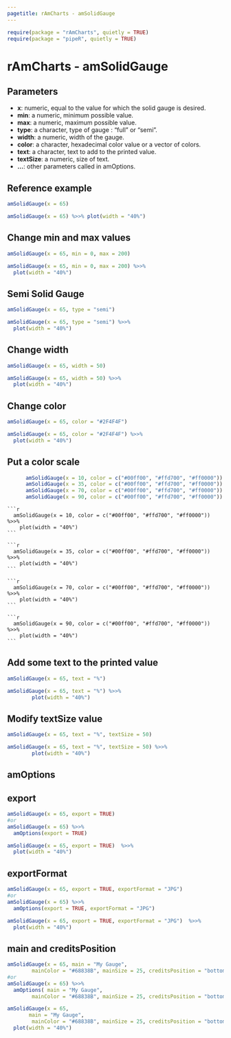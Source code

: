 ```yaml
---
pagetitle: rAmCharts - amSolidGauge
---
```


```r
require(package = "rAmCharts", quietly = TRUE)
require(package = "pipeR", quietly = TRUE)
```

<h1>rAmCharts - amSolidGauge</h1>

## Parameters

* __x__: numeric, equal to the value for which the solid gauge is desired.
* __min__: a numeric, minimum possible value.
* __max__: a numeric, maximum possible value. 
* __type__: a character, type of gauge : "full" or "semi".
* __width__: a numeric,  width of the gauge.
* __color__: a character, hexadecimal color value or a vector of colors. 
* __text__: a character, text to add to the printed value. 
* __textSize__: a numeric, size of text.
* __...__: other parameters called in amOptions.

## Reference example

```r
amSolidGauge(x = 65)
```
```r
amSolidGauge(x = 65) %>>% plot(width = "40%")
```

## Change min and max values
```r
amSolidGauge(x = 65, min = 0, max = 200)
```
```r
amSolidGauge(x = 65, min = 0, max = 200) %>>% 
  plot(width = "40%")
```

## Semi Solid Gauge
```r
amSolidGauge(x = 65, type = "semi")
```
```r
amSolidGauge(x = 65, type = "semi") %>>% 
  plot(width = "40%")
```

## Change width
```r
amSolidGauge(x = 65, width = 50)
```
```r
amSolidGauge(x = 65, width = 50) %>>% 
  plot(width = "40%")
```

## Change color
```r
amSolidGauge(x = 65, color = "#2F4F4F")
```
```r
amSolidGauge(x = 65, color = "#2F4F4F") %>>%
  plot(width = "40%")
```

## Put a color scale

```r
      amSolidGauge(x = 10, color = c("#00ff00", "#ffd700", "#ff0000"))
      amSolidGauge(x = 35, color = c("#00ff00", "#ffd700", "#ff0000"))
      amSolidGauge(x = 70, color = c("#00ff00", "#ffd700", "#ff0000"))
      amSolidGauge(x = 90, color = c("#00ff00", "#ffd700", "#ff0000"))
```

<div class="row">
  <div class="col-xs-12 col-md-6">
    ```r
      amSolidGauge(x = 10, color = c("#00ff00", "#ffd700", "#ff0000")) %>>% 
        plot(width = "40%")
    ```
  </div>
  <div class="col-xs-12 col-md-6">
    ```r
      amSolidGauge(x = 35, color = c("#00ff00", "#ffd700", "#ff0000")) %>>% 
        plot(width = "40%")
    ```
  </div>
</div>
<div class="row">
  <div class="col-xs-12 col-md-6">
    ```r
      amSolidGauge(x = 70, color = c("#00ff00", "#ffd700", "#ff0000")) %>>% 
        plot(width = "40%")
    ```
  </div>
  <div class="col-xs-12 col-md-6">
    ```r
      amSolidGauge(x = 90, color = c("#00ff00", "#ffd700", "#ff0000")) %>>%
        plot(width = "40%")
    ```
  </div>
</div>

## Add some text to the printed value
```r
amSolidGauge(x = 65, text = "%")
```
```r
amSolidGauge(x = 65, text = "%") %>>% 
        plot(width = "40%")
```

## Modify textSize value
```r
amSolidGauge(x = 65, text = "%", textSize = 50)
```
```r
amSolidGauge(x = 65, text = "%", textSize = 50) %>>% 
        plot(width = "40%")
```

<h2 class="partdivtitle">amOptions</h2>

## export
```r
amSolidGauge(x = 65, export = TRUE)
#or
amSolidGauge(x = 65) %>>% 
  amOptions(export = TRUE)
```
```r
amSolidGauge(x = 65, export = TRUE)  %>>% 
  plot(width = "40%")
```

## exportFormat
```r
amSolidGauge(x = 65, export = TRUE, exportFormat = "JPG")
#or
amSolidGauge(x = 65) %>>% 
  amOptions(export = TRUE, exportFormat = "JPG")
```
```r
amSolidGauge(x = 65, export = TRUE, exportFormat = "JPG")  %>>%
  plot(width = "40%")
```

## main and creditsPosition
```r
amSolidGauge(x = 65, main = "My Gauge",
        mainColor = "#68838B", mainSize = 25, creditsPosition = "bottom-right")
#or
amSolidGauge(x = 65) %>>% 
  amOptions( main = "My Gauge",
        mainColor = "#68838B", mainSize = 25, creditsPosition = "bottom-right")
```
```r
amSolidGauge(x = 65, 
       main = "My Gauge",
        mainColor = "#68838B", mainSize = 25, creditsPosition = "bottom-right")  %>>% 
  plot(width = "40%")
```
